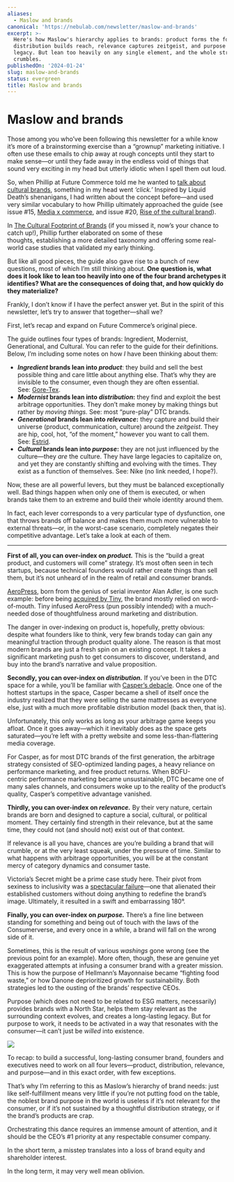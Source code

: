 ```yaml
---
aliases:
  - Maslow and brands
canonical: 'https://nebulab.com/newsletter/maslow-and-brands'
excerpt: >-
  Here's how Maslow's hierarchy applies to brands: product forms the foundation,
  distribution builds reach, relevance captures zeitgeist, and purpose creates
  legacy. But lean too heavily on any single element, and the whole structure
  crumbles.
publishedOn: '2024-01-24'
slug: maslow-and-brands
status: evergreen
title: Maslow and brands
---
```

# Maslow and brands

Those among you who’ve been following this newsletter for a while know it’s more of a brainstorming exercise than a “grownup” marketing initiative. I often use these emails to chip away at rough concepts until they start to make sense—or until they fade away in the endless void of things that sound very exciting in my head but utterly idiotic when I spell them out loud.

So, when Phillip at Future Commerce told me he wanted to [talk about cultural brands](https://www.futurecommerce.com/posts/nebulab-guide-the-cultural-footprint-of-brands-from-ingredients-to-icons), something in my head went *‘click.’* Inspired by Liquid Death’s shenanigans, I had written about the concept before—and used very similar vocabulary to how Phillip ultimately approached the guide (see issue #15, [Media x commerce](https://nebulab.com/newsletter/media-x-commerce), and issue #20, [Rise of the cultural brand](https://nebulab.com/newsletter/rise-of-the-cultural-brand)).

In [The Cultural Footprint of Brands](https://www.futurecommerce.com/posts/nebulab-guide-the-cultural-footprint-of-brands-from-ingredients-to-icons) (if you missed it, now’s your chance to catch up!), Phillip further elaborated on some of these thoughts, establishing a more detailed taxonomy and offering some real-world case studies that validated my early thinking.

But like all good pieces, the guide also gave rise to a bunch of new questions, most of which I’m still thinking about. **One question is, what does it look like to lean too heavily into one of the four brand archetypes it identifies? What are the consequences of doing that, and how quickly do they materialize?**

Frankly, I don’t know if I have the perfect answer yet. But in the spirit of this newsletter, let’s try to answer that together—shall we?

First, let’s recap and expand on Future Commerce’s original piece.

The guide outlines four types of brands: Ingredient, Modernist, Generational, and Cultural. You can refer to the guide for their definitions. Below, I’m including some notes on how *I* have been thinking about them:

- ***Ingredient* brands lean into *product***: they build and sell the best possible thing and care little about anything else. That’s why they are invisible to the consumer, even though they are often essential. See: [Gore-Tex](https://www.gore-tex.com/it).
- ***Modernist* brands lean into *distribution*:** they find and exploit the best arbitrage opportunities. They don’t make money by making things but rather by *moving things.* See: most “pure-play” DTC brands.
- ***Generational* brands lean into *relevance*:** they capture and build their universe (product, communication, culture) around the *zeitgeist*. They are hip, cool, hot, “of the moment,” however you want to call them. See: [Estrid](https://estrid.com/).
- ***Cultural* brands lean into *purpose*:** they are not just influenced by the culture—they *are* the culture. They have large legacies to capitalize on, and yet they are constantly shifting and evolving with the times. They exist as a function of themselves. See: Nike (no link needed, I hope?).

Now, these are all powerful levers, but they must be balanced exceptionally well. Bad things happen when only one of them is executed, or when brands take them to an extreme and build their whole identity around them.

In fact, each lever corresponds to a very particular type of dysfunction, one that throws brands off balance and makes them much more vulnerable to external threats—or, in the worst-case scenario, completely negates their competitive advantage. Let’s take a look at each of them.

---

**First of all, you can over-index on *product.*** This is the “build a great product, and customers will come” strategy. It’s most often seen in tech startups, because technical founders would rather create things than sell them, but it’s not unheard of in the realm of retail and consumer brands.

[AeroPress](https://aeropress.com/), born from the genius of serial inventor Alan Adler, is one such example: before being [acquired by Tiny](https://aeropress.com/pages/aeropress-and-tiny), the brand mostly relied on word-of-mouth. Tiny infused AeroPress (pun possibly intended) with a much-needed dose of thoughtfulness around marketing and distribution.

The danger in over-indexing on product is, hopefully, pretty obvious: despite what founders like to think, very few brands today can gain any meaningful traction through product quality alone. The reason is that most modern brands are just a fresh spin on an existing concept. It takes a significant marketing push to get consumers to discover, understand, and buy into the brand’s narrative and value proposition.

**Secondly, you can over-index on *distribution.*** If you’ve been in the DTC space for a while, you’ll be familiar with [Casper’s debacle](https://www.notion.so/Thought-26-Maslow-and-Brand-Dysfunctions-4e8a70ac9f5548e8a496f93ea9083d7c?pvs=21). Once one of the hottest startups in the space, Casper became a shell of itself once the industry realized that they were selling the same mattresses as everyone else, just with a much more profitable distribution model (back then, that is).

Unfortunately, this only works as long as your arbitrage game keeps you afloat. Once it goes away—which it inevitably does as the space gets saturated—you’re left with a pretty website and some less-than-flattering media coverage.

For Casper, as for most DTC brands of the first generation, the arbitrage strategy consisted of SEO-optimized landing pages, a heavy reliance on performance marketing, and free product returns. When BOFU-centric performance marketing became unsustainable, DTC became one of many sales channels, and consumers woke up to the reality of the product’s quality, Casper’s competitive advantage vanished.

**Thirdly, you can over-index on *relevance.*** By their very nature, certain brands are born and designed to capture a social, cultural, or political moment. They certainly find strength in their relevance, but at the same time, they could not (and should not) exist out of that context.

If relevance is all you have, chances are you’re building a brand that will crumble, or at the very least squeak, under the pressure of time. Similar to what happens with arbitrage opportunities, you will be at the constant mercy of category dynamics and consumer taste.

Victoria’s Secret might be a prime case study here. Their pivot from sexiness to inclusivity was a [spectacular failure](https://www.independent.co.uk/life-style/fashion/victorias-secret-lingerie-sexy-image-b2432374.html)—one that alienated their established customers without doing anything to redefine the brand’s image. Ultimately, it resulted in a swift and embarrassing 180°.

**Finally, you can over-index on *purpose.*** There’s a fine line between standing for something and being out of touch with the laws of the Consumerverse, and every once in a while, a brand will fall on the wrong side of it.

Sometimes, this is the result of various *washings* gone wrong (see the previous point for an example). More often, though, these are genuine yet exaggerated attempts at infusing a consumer brand with a greater mission. This is how the purpose of Hellmann’s Mayonnaise became “fighting food waste,” or how Danone deprioritized growth for sustainability. Both strategies led to the ousting of the brands’ respective CEOs.

Purpose (which does not need to be related to ESG matters, necessarily) provides brands with a North Star, helps them stay relevant as the surrounding context evolves, and creates a long-lasting legacy. But for purpose to work, it needs to be activated in a way that resonates with the consumer—it can’t just be *willed* into existence.

![](https://mcusercontent.com/679f4835b2683d59bc5762ec3/images/1d687c25-f584-7ae6-6a6f-aa704c9f5fd6.jpg)

To recap: to build a successful, long-lasting consumer brand, founders and executives need to work on all four levers—product, distribution, relevance, and purpose—and in this exact order, with few exceptions.

That’s why I’m referring to this as Maslow’s hierarchy of brand needs: just like self-fulfillment means very little if you’re not putting food on the table, the noblest brand purpose in the world is useless if it’s not relevant for the consumer, or if it’s not sustained by a thoughtful distribution strategy, or if the brand’s products are crap.

Orchestrating this dance requires an immense amount of attention, and it should be the CEO’s #1 priority at any respectable consumer company.

In the short term, a misstep translates into a loss of brand equity and shareholder interest.

In the long term, it may very well mean oblivion.
